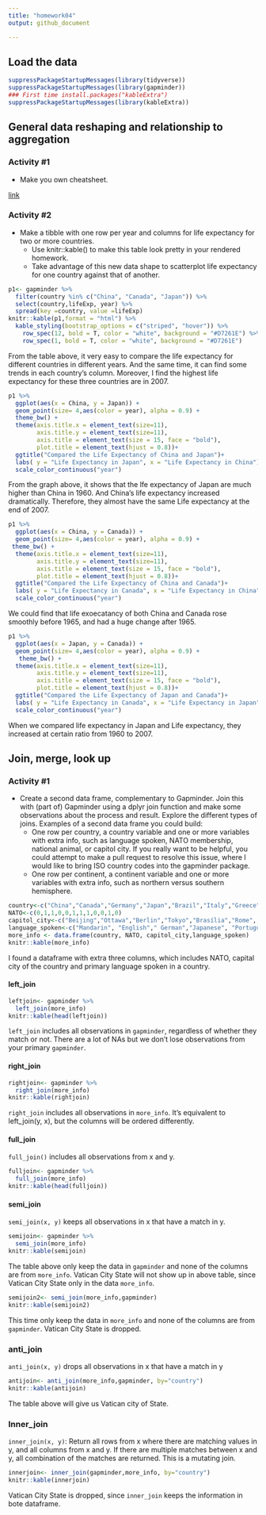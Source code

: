 ```yaml
---
title: "homework04"
output: github_document

---
```

## Load the data 

```r
suppressPackageStartupMessages(library(tidyverse))  
suppressPackageStartupMessages(library(gapminder))
### First time install.packages("kableExtra")
suppressPackageStartupMessages(library(kableExtra))

```

## General data reshaping and relationship to aggregation

### Activity #1

+ Make you own cheatsheet.

[link](https://github.com/yanchaoluo/STAT545-hw-Luo-Yanchao/blob/master/hm4/cheet_sheet_for_tidyr_function.md)

### Activity #2

+ Make a tibble with one row per year and columns for life expectancy for two or more countries.
    - Use knitr::kable() to make this table look pretty in your rendered homework.
    - Take advantage of this new data shape to scatterplot life expectancy for one country against that of another.
    
```r
p1<- gapminder %>% 
  filter(country %in% c("China", "Canada", "Japan")) %>% 
  select(country,lifeExp, year) %>% 
  spread(key =country, value =lifeExp)
knitr::kable(p1,format = "html") %>% 
  kable_styling(bootstrap_options = c("striped", "hover")) %>% 
    row_spec(12, bold = T, color = "white", background = "#D7261E") %>% 
    row_spec(1, bold = T, color = "white", background = "#D7261E")

```

From the table above, it very easy to compare the life expectancy for different countries in different years. And the same time, it can find some trends in each country's column. Moreover, I find the highest life expectancy for these three countries are in 2007.

```r
p1 %>% 
  ggplot(aes(x = China, y = Japan)) +
  geom_point(size= 4,aes(color = year), alpha = 0.9) +
  theme_bw() +
  theme(axis.title.x = element_text(size=11),
        axis.title.y = element_text(size=11),
        axis.title = element_text(size = 15, face = "bold"),
        plot.title = element_text(hjust = 0.8))+
  ggtitle("Compared the Life Expectancy of China and Japan")+
  labs( y = "Life Expectancy in Japan", x = "Life Expectancy in China")+
  scale_color_continuous("year")
```

From the graph above, it shows that the lfe expectancy of Japan are much higher than China in 1960. And China's life expectancy increased dramatically. Therefore, they almost have the same Life expectancy at the end of 2007.

```r
p1 %>% 
  ggplot(aes(x = China, y = Canada)) +
  geom_point(size= 4,aes(color = year), alpha = 0.9) +
 theme_bw() +
  theme(axis.title.x = element_text(size=11),
        axis.title.y = element_text(size=11),
        axis.title = element_text(size = 15, face = "bold"),
        plot.title = element_text(hjust = 0.8))+
  ggtitle("Compared the Life Expectancy of China and Canada")+
  labs( y = "Life Expectancy in Canada", x = "Life Expectancy in China")+
  scale_color_continuous("year")
```

We could find that life exoecatancy of both China and Canada rose smoothly before 1965, and had a huge change after 1965.

```r
p1 %>% 
  ggplot(aes(x = Japan, y = Canada)) +
  geom_point(size= 4,aes(color = year), alpha = 0.9) +
   theme_bw() +
  theme(axis.title.x = element_text(size=11),
        axis.title.y = element_text(size=11),
        axis.title = element_text(size = 15, face = "bold"),
        plot.title = element_text(hjust = 0.8))+
  ggtitle("Compared the Life Expectancy of Japan and Canada")+
  labs( y = "Life Expectancy in Canada", x = "Life Expectancy in Japan")+
  scale_color_continuous("year")
```

When we compared life expectancy in Japan and Life expectancy, they increased at certain ratio from 1960 to 2007.


## Join, merge, look up

### Activity #1

+ Create a second data frame, complementary to Gapminder. Join this with (part of) Gapminder using a  dplyr join function and make some observations about the process and result. Explore the different types of joins. Examples of a second data frame you could build:
    - One row per country, a country variable and one or more variables with extra info, such as language spoken, NATO membership, national animal, or capitol city. If you really want to be helpful, you could attempt to make a pull request to resolve this issue, where I would like to bring ISO country codes into the gapminder package.
    - One row per continent, a continent variable and one or more variables with extra info, such as northern versus southern hemisphere.

```r
country<-c("China","Canada","Germany","Japan","Brazil","Italy","Greece","Iceland","Austria","Finland","Denmark","Vatican City State")
NATO<-c(0,1,1,0,0,1,1,1,0,0,1,0)
capitol_city<-c("Beijing","Ottawa","Berlin","Tokyo","Brasília","Rome", "Athens", "Reykjavík","Canberra","Helsinki","Copenhagen","Vatican")
language_spoken<-c("Mandarin", "English"," German","Japanese", "Portuguese", "Italian", "Greek","Icelandic","English", "Finnish ", "Danish","Vatican")
more_info <- data.frame(country, NATO, capitol_city,language_spoken)
knitr::kable(more_info)
```

I found a dataframe with extra three columns, which includes NATO, capital city of the country and primary language spoken in a country.

#### left_join

```r
leftjoin<- gapminder %>% 
  left_join(more_info)
knitr::kable(head(leftjoin))
```

`left_join` includes all observations in `gapminder`, regardless of whether they match or not. There are a lot of NAs but we don’t lose observations from your primary `gapminder`.


#### right_join

```r
rightjoin<- gapminder %>% 
  right_join(more_info)
knitr::kable(rightjoin)
```

`right_join` includes all observations in `more_info`. It’s equivalent to left_join(y, x), but the columns will be ordered differently.

#### full_join

`full_join()` includes all observations from x and y.

```r
fulljoin<- gapminder %>% 
  full_join(more_info)
knitr::kable(head(fulljoin))
```

#### semi_join

`semi_join(x, y)` keeps all observations in x that have a match in y.

```r
semijoin<- gapminder %>% 
  semi_join(more_info)
knitr::kable(semijoin)
```

The table above only keep the data in `gapminder` and none of the columns are from `more_info`. Vatican City State will not show up in above table, since Vatican City State only in the data `more_info`.

```r
semijoin2<- semi_join(more_info,gapminder)
knitr::kable(semijoin2)
```

This time only keep the data in `more_info` and none of the columns are from `gapminder`. Vatican City State is dropped.

### anti_join

`anti_join(x, y)` drops all observations in x that have a match in y

```r
antijoin<- anti_join(more_info,gapminder, by="country")
knitr::kable(antijoin)
```

The table above will give us Vatican city of State.


### Inner_join

`inner_join(x, y)`: Return all rows from x where there are matching values in y, and all columns from x and y. If there are multiple matches between x and y, all combination of the matches are returned. This is a mutating join.

```r
innerjoin<- inner_join(gapminder,more_info, by="country")
knitr::kable(innerjoin)
```

Vatican City State is dropped, since `inner_join` keeps the information in bote dataframe.
